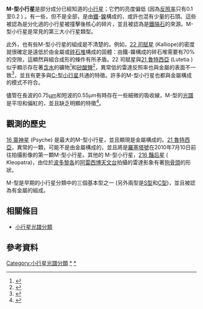 '''M-型小行星'''是部分成分已經知道的[[小行星|小行星]]；它們的亮度偏低 (因為[[反照率|反照率]]只有0.1至0.2 ) 。有一些，但不是全部，是由[[鐵|鐵]]-[[鎳|鎳]]構成的，或許也混有少量的石頭。這些被認為是分化過的小行星被撞擊後核心的碎片，並且被認為是[[鐵隕石|鐵隕石]]的來源。M-型小行星是常見的第三大小行星類型。

此外，也有些M-型小行星的組成是不清楚的。例如，[[小行星22|22 司賦星]] (Kalliope)的密度就很確定是遠低於由金屬或[[碎石堆|碎石堆]]構成的固體：由鐵-鎳構成的碎石堆需要有70%的空隙，這顯然與組合成形的條件有所矛盾。22 司賦星與[[小行星21|21 魯特西亞]] (Lutetia )似乎顯示存在著[[水合作用|含水]]的礦物<ref name="Rivkin00">{{cite journal
 | author= A.S. Rivkin ''et al.''
 | title=The nature of M-class asteroids from 3-micron observations
 | journal= Icarus | year= 2000 | volume= 145 | pages= 351
 | url= http://adsabs.harvard.edu/cgi-bin/nph-bib_query?bibcode=2000Icar..145..351R
 | accessdate = 2007-07-23  | doi= 10.1006/icar.2000.6354
}}</ref>和[[矽酸鹽|矽酸鹽]]<ref name="Lupishko82">{{cite journal
 | author=D.F. Lupishko ''et al.''
 | title=UBV photometry of the M-type asteroids 16 Psyche and 22 Kalliope
 | journal=Solar System Research
 | year=1982
 | volume=16
 | pages=75
 | url=http://adsabs.harvard.edu/abs/1982AVest..16..101L
 | accessdate=2007-07-23
 | archive-date=2020-03-14
 | archive-url=https://web.archive.org/web/20200314194159/https://ui.adsabs.harvard.edu/abs/1982AVest..16..101L/abstract
 | dead-url=no
 }}</ref>，異常低的雷達反照率也與金屬的表面不一致<ref name="Margi01">{{cite journal
 |author       = C. Magri ''et al.''
 |title        = Radar constraints on asteroid regolith compositions using 433 Eros as ground truth
 |journal      = Meteoritics & Planetary Science
 |year         = 2001
 |volume       = 36
 |pages        = 1697
 |url          = http://adsabs.harvard.edu/abs/2001M&PS...36.1697M
 |accessdate   = 2007-07-23
 |archive-date = 2018-10-05
 |archive-url  = https://web.archive.org/web/20181005104942/http://adsabs.harvard.edu/abs/2001M%26PS...36.1697M
 |dead-url     = no
}}</ref>，並且有更多與[[C-型小行星|C-型小行星]]共通的特徵。許多的M-型小行星也都與金屬構成的模式不符合。

儘管在長波的0.75[[µm|µm]]和短波的0.55µm有時存在一些細微的吸收線，M-型的[[反射光譜|光譜]]是平坦和偏紅的，並且缺乏明顯的特徵<ref name="BusBinzel">{{cite journal
 | author= S.J. Bus and R.P. Binzel
 | title=Phase II of the Small Main-belt Asteroid Spectroscopy Survey: A feature-based taxonomy
 | journal=Icarus | year=2002 | volume=158 | pages=146
 | doi=10.1006/icar.2002.6856 }}</ref>。 

== 觀測的歷史 ==
[[小行星16|16 靈神星]] (Psyche) 是最大的M-型小行星，並且顯現是金屬構成的。[[小行星21|21 魯特西亞]]，異常的一顆，可能不是由金屬構成的，並且將是[[羅塞塔號|羅塞塔號]]在2010年7月10日前往拍攝影像的第一顆M-型小行星。其他的 M-型小行星，[[小行星216|216 豔后星]] ( Kleopatra)，由位於[[波多黎各|波多黎各]]的[[阿雷西博天文台|阿雷西博天文台]]拍攝的雷達影象有著[[骨骼|狗骨頭]]的形狀。

M-型是早期的小行星分類中的三個基本型之一 (另外兩型是[[S-型小行星|S型]]和[[C-型小行星|C型]])，並且被認為有金屬的組成。

== 相關條目 ==
* [[小行星光譜分類|小行星光譜分類]]

== 參考資料 ==
{{reflist|2}}

{{小行星}}
{{小天體}}

[[Category:小行星光譜分類|Category:小行星光譜分類]]
[[Category:M-型小行星|*]]
[[Category:X-型小行星|*]]
